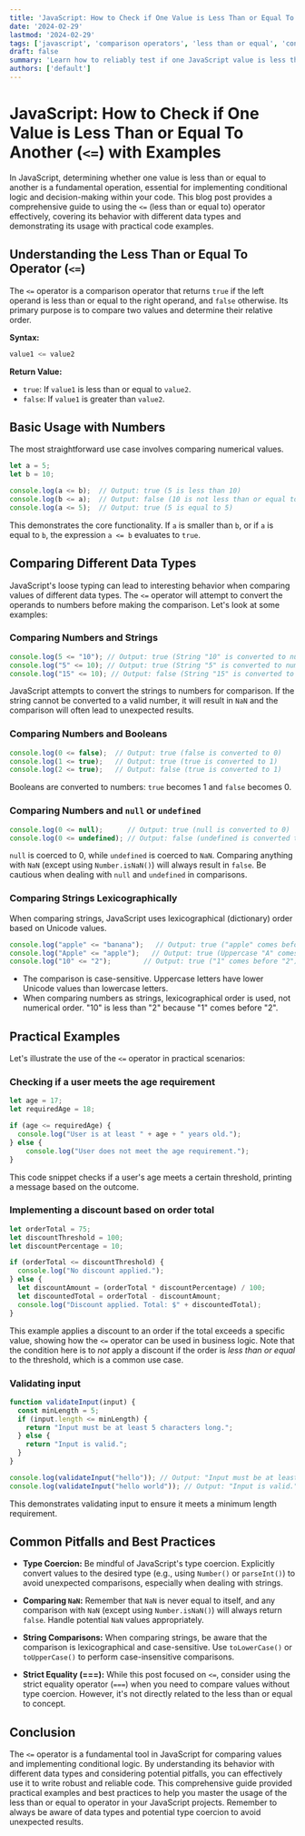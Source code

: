 ```yaml
---
title: 'JavaScript: How to Check if One Value is Less Than or Equal To Another (<=) with Examples'
date: '2024-02-29'
lastmod: '2024-02-29'
tags: ['javascript', 'comparison operators', 'less than or equal', 'conditionals', 'code examples', 'programming tutorial']
draft: false
summary: 'Learn how to reliably test if one JavaScript value is less than or equal to another using the <= operator. This comprehensive guide covers various data types, edge cases, and practical code examples to enhance your understanding.'
authors: ['default']
---
```


# JavaScript: How to Check if One Value is Less Than or Equal To Another (`<=`) with Examples

In JavaScript, determining whether one value is less than or equal to another is a fundamental operation, essential for implementing conditional logic and decision-making within your code.  This blog post provides a comprehensive guide to using the `<=` (less than or equal to) operator effectively, covering its behavior with different data types and demonstrating its usage with practical code examples.

## Understanding the Less Than or Equal To Operator (`<=`)

The `<=` operator is a comparison operator that returns `true` if the left operand is less than or equal to the right operand, and `false` otherwise. Its primary purpose is to compare two values and determine their relative order.

**Syntax:**

```javascript
value1 <= value2
```

**Return Value:**

*   `true`: If `value1` is less than or equal to `value2`.
*   `false`: If `value1` is greater than `value2`.

## Basic Usage with Numbers

The most straightforward use case involves comparing numerical values.

```javascript
let a = 5;
let b = 10;

console.log(a <= b);  // Output: true (5 is less than 10)
console.log(b <= a);  // Output: false (10 is not less than or equal to 5)
console.log(a <= 5);  // Output: true (5 is equal to 5)
```

This demonstrates the core functionality.  If `a` is smaller than `b`, or if `a` is equal to `b`, the expression `a <= b` evaluates to `true`.

## Comparing Different Data Types

JavaScript's loose typing can lead to interesting behavior when comparing values of different data types. The `<=` operator will attempt to convert the operands to numbers before making the comparison. Let's look at some examples:

### Comparing Numbers and Strings

```javascript
console.log(5 <= "10"); // Output: true (String "10" is converted to number 10)
console.log("5" <= 10); // Output: true (String "5" is converted to number 5)
console.log("15" <= 10); // Output: false (String "15" is converted to number 15)
```

JavaScript attempts to convert the strings to numbers for comparison.  If the string cannot be converted to a valid number, it will result in `NaN` and the comparison will often lead to unexpected results.

### Comparing Numbers and Booleans

```javascript
console.log(0 <= false);  // Output: true (false is converted to 0)
console.log(1 <= true);   // Output: true (true is converted to 1)
console.log(2 <= true);   // Output: false (true is converted to 1)
```

Booleans are converted to numbers: `true` becomes 1 and `false` becomes 0.

### Comparing Numbers and `null` or `undefined`

```javascript
console.log(0 <= null);      // Output: true (null is converted to 0)
console.log(0 <= undefined); // Output: false (undefined is converted to NaN)
```

`null` is coerced to 0, while `undefined` is coerced to `NaN`. Comparing anything with `NaN` (except using `Number.isNaN()`) will always result in `false`.  Be cautious when dealing with `null` and `undefined` in comparisons.

### Comparing Strings Lexicographically

When comparing strings, JavaScript uses lexicographical (dictionary) order based on Unicode values.

```javascript
console.log("apple" <= "banana");   // Output: true ("apple" comes before "banana")
console.log("Apple" <= "apple");   // Output: true (Uppercase "A" comes before lowercase "a")
console.log("10" <= "2");        // Output: true ("1" comes before "2")
```

*   The comparison is case-sensitive. Uppercase letters have lower Unicode values than lowercase letters.
*   When comparing numbers as strings, lexicographical order is used, not numerical order. "10" is less than "2" because "1" comes before "2".

## Practical Examples

Let's illustrate the use of the `<=` operator in practical scenarios:

### Checking if a user meets the age requirement

```javascript
let age = 17;
let requiredAge = 18;

if (age <= requiredAge) {
  console.log("User is at least " + age + " years old.");
} else {
    console.log("User does not meet the age requirement.");
}
```

This code snippet checks if a user's age meets a certain threshold, printing a message based on the outcome.

### Implementing a discount based on order total

```javascript
let orderTotal = 75;
let discountThreshold = 100;
let discountPercentage = 10;

if (orderTotal <= discountThreshold) {
  console.log("No discount applied.");
} else {
  let discountAmount = (orderTotal * discountPercentage) / 100;
  let discountedTotal = orderTotal - discountAmount;
  console.log("Discount applied. Total: $" + discountedTotal);
}
```

This example applies a discount to an order if the total exceeds a specific value, showing how the `<=` operator can be used in business logic.  Note that the condition here is to *not* apply a discount if the order is *less than or equal* to the threshold, which is a common use case.

### Validating input

```javascript
function validateInput(input) {
  const minLength = 5;
  if (input.length <= minLength) {
    return "Input must be at least 5 characters long.";
  } else {
    return "Input is valid.";
  }
}

console.log(validateInput("hello")); // Output: "Input must be at least 5 characters long."
console.log(validateInput("hello world")); // Output: "Input is valid."
```

This demonstrates validating input to ensure it meets a minimum length requirement.

## Common Pitfalls and Best Practices

*   **Type Coercion:** Be mindful of JavaScript's type coercion. Explicitly convert values to the desired type (e.g., using `Number()` or `parseInt()`) to avoid unexpected comparisons, especially when dealing with strings.

*   **Comparing `NaN`:** Remember that `NaN` is never equal to itself, and any comparison with `NaN` (except using `Number.isNaN()`) will always return `false`. Handle potential `NaN` values appropriately.

*   **String Comparisons:** When comparing strings, be aware that the comparison is lexicographical and case-sensitive. Use `toLowerCase()` or `toUpperCase()` to perform case-insensitive comparisons.

*   **Strict Equality (===):** While this post focused on `<=`, consider using the strict equality operator (`===`) when you need to compare values without type coercion. However, it's not directly related to the less than or equal to concept.

## Conclusion

The `<=` operator is a fundamental tool in JavaScript for comparing values and implementing conditional logic. By understanding its behavior with different data types and considering potential pitfalls, you can effectively use it to write robust and reliable code.  This comprehensive guide provided practical examples and best practices to help you master the usage of the less than or equal to operator in your JavaScript projects. Remember to always be aware of data types and potential type coercion to avoid unexpected results.